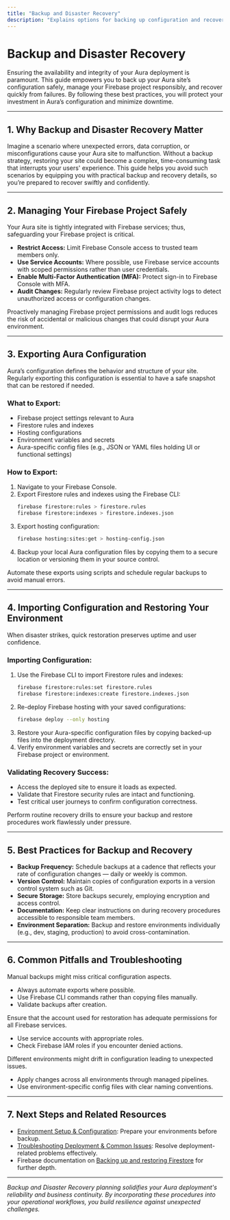 ```yaml
---
title: "Backup and Disaster Recovery"
description: "Explains options for backing up configuration and recovering your Aura site in the case of failure. Offers specific advice on managing your Firebase project safely, exporting/importing configuration, and restoring environments quickly."
---
```


# Backup and Disaster Recovery

Ensuring the availability and integrity of your Aura deployment is paramount. This guide empowers you to back up your Aura site’s configuration safely, manage your Firebase project responsibly, and recover quickly from failures. By following these best practices, you will protect your investment in Aura’s configuration and minimize downtime.

---

## 1. Why Backup and Disaster Recovery Matter

Imagine a scenario where unexpected errors, data corruption, or misconfigurations cause your Aura site to malfunction. Without a backup strategy, restoring your site could become a complex, time-consuming task that interrupts your users' experience. This guide helps you avoid such scenarios by equipping you with practical backup and recovery details, so you’re prepared to recover swiftly and confidently.

---

## 2. Managing Your Firebase Project Safely

Your Aura site is tightly integrated with Firebase services; thus, safeguarding your Firebase project is critical.

- **Restrict Access:** Limit Firebase Console access to trusted team members only.
- **Use Service Accounts:** Where possible, use Firebase service accounts with scoped permissions rather than user credentials.
- **Enable Multi-Factor Authentication (MFA):** Protect sign-in to Firebase Console with MFA.
- **Audit Changes:** Regularly review Firebase project activity logs to detect unauthorized access or configuration changes.

<Tip>
Proactively managing Firebase project permissions and audit logs reduces the risk of accidental or malicious changes that could disrupt your Aura environment.
</Tip>

---

## 3. Exporting Aura Configuration

Aura’s configuration defines the behavior and structure of your site. Regularly exporting this configuration is essential to have a safe snapshot that can be restored if needed.

### What to Export:
- Firebase project settings relevant to Aura
- Firestore rules and indexes
- Hosting configurations
- Environment variables and secrets
- Aura-specific config files (e.g., JSON or YAML files holding UI or functional settings)

### How to Export:
1. Navigate to your Firebase Console.
2. Export Firestore rules and indexes using the Firebase CLI:
   ```bash
   firebase firestore:rules > firestore.rules
   firebase firestore:indexes > firestore.indexes.json
   ```
3. Export hosting configuration:
   ```bash
   firebase hosting:sites:get > hosting-config.json
   ```
4. Backup your local Aura configuration files by copying them to a secure location or versioning them in your source control.

<Tip>
Automate these exports using scripts and schedule regular backups to avoid manual errors.
</Tip>

---

## 4. Importing Configuration and Restoring Your Environment

When disaster strikes, quick restoration preserves uptime and user confidence.

### Importing Configuration:
1. Use the Firebase CLI to import Firestore rules and indexes:
   ```bash
   firebase firestore:rules:set firestore.rules
   firebase firestore:indexes:create firestore.indexes.json
   ```
2. Re-deploy Firebase hosting with your saved configurations:
   ```bash
   firebase deploy --only hosting
   ```
3. Restore your Aura-specific configuration files by copying backed-up files into the deployment directory.
4. Verify environment variables and secrets are correctly set in your Firebase project or environment.

### Validating Recovery Success:
- Access the deployed site to ensure it loads as expected.
- Validate that Firestore security rules are intact and functioning.
- Test critical user journeys to confirm configuration correctness.

<Check>
Perform routine recovery drills to ensure your backup and restore procedures work flawlessly under pressure.
</Check>

---

## 5. Best Practices for Backup and Recovery

- **Backup Frequency:** Schedule backups at a cadence that reflects your rate of configuration changes — daily or weekly is common.
- **Version Control:** Maintain copies of configuration exports in a version control system such as Git.
- **Secure Storage:** Store backups securely, employing encryption and access control.
- **Documentation:** Keep clear instructions on during recovery procedures accessible to responsible team members.
- **Environment Separation:** Backup and restore environments individually (e.g., dev, staging, production) to avoid cross-contamination.

---

## 6. Common Pitfalls and Troubleshooting

<AccordionGroup title="Troubleshooting Backup and Recovery Issues">
<Accordion title="Backup Inconsistency or Missing Data">
Manual backups might miss critical configuration aspects.

- Always automate exports where possible.
- Use Firebase CLI commands rather than copying files manually.
- Validate backups after creation.
</Accordion>
<Accordion title="Restore Fails Due to Permission Issues">
Ensure that the account used for restoration has adequate permissions for all Firebase services.

- Use service accounts with appropriate roles.
- Check Firebase IAM roles if you encounter denied actions.
</Accordion>
<Accordion title="Configuration Drift Between Environments">
Different environments might drift in configuration leading to unexpected issues.

- Apply changes across all environments through managed pipelines.
- Use environment-specific config files with clear naming conventions.
</Accordion>
</AccordionGroup>

---

## 7. Next Steps and Related Resources

- [Environment Setup & Configuration](/deployment/prod-deployment-workflow/environment-setup): Prepare your environments before backup.
- [Troubleshooting Deployment & Common Issues](/deployment/operations-monitoring-maintenance/troubleshooting-deployment): Resolve deployment-related problems effectively.
- Firebase documentation on [Backing up and restoring Firestore](https://firebase.google.com/docs/firestore/manage-data/export-import) for further depth.


---

_Backup and Disaster Recovery planning solidifies your Aura deployment's reliability and business continuity. By incorporating these procedures into your operational workflows, you build resilience against unexpected challenges._
